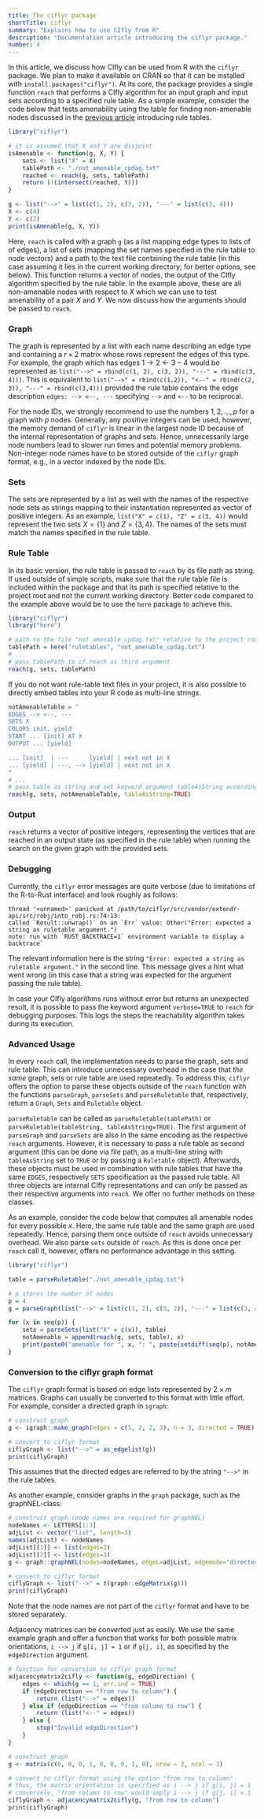 ```yaml
---
title: The ciflyr package
shortTitle: ciflyr
summary: "Explains how to use CIfly from R"
description: "Documentation article introducing the ciflyr package."
number: 4
---
```


In this article, we discuss how CIfly can be used from R with the ```ciflyr``` package. We plan to make it available on CRAN so that it can be installed with ```install.packages("ciflyr")```. At its core, the package provides a single function ```reach``` that performs a CIfly algorithm for an input graph and input sets according to a specified rule table. As a simple example, consider the code below that tests amenability using the table for finding non-amenable nodes discussed in the [previous article](/docs/ruletables/) introducing rule tables. 

```r
library("ciflyr")

# it is assumed that X and Y are disjoint
isAmenable <- function(g, X, Y) {
    sets <- list("X" = X)
    tablePath <- "./not_amenable_cpdag.txt"
    reached <- reach(g, sets, tablePath)
    return (!(intersect(reached, Y)))
}

g <- list("-->" = list(c(1, 2), c(3, 2)), "---" = list(c(3, 4)))
X <- c(4)
Y <- c(2)
print(isAmenable(g, X, Y))
```

Here, ```reach``` is called with a graph ```g``` (as a list mapping edge types to lists of of edges), a list of sets (mapping the set names specified in the rule table to node vectors) and a path to the text file containing the rule table (in this case assuming it lies in the current working directory; for better options, see below). This function returns a vector of nodes, the output of the CIfly algorithm specified by the rule table. In the example above, these are all non-amenable nodes with respect to $X$ which we can use to test amenability of a pair $X$ and $Y$. We now discuss how the arguments should be passed to ```reach```.

### Graph
The graph is represented by a list with each name describing an edge type and containing a $r \times 2$ matrix whose rows represent the edges of this type. For example, the graph which has edges $1 \rightarrow 2 \leftarrow 3 - 4$ would be represented as ```list("-->" = rbind(c(1, 2), c(3, 2)), "---" = rbind(c(3, 4)))```. This is equivalent to ```list("-->" = rbind(c(1,2)), "<--" = rbind(c(2, 3)), "---" = rbind(c(3,4)))``` provided the rule table contains the edge description ```edges: --> <--, ---``` specifying ```-->``` and ```<--``` to be reciprocal. 

For the node IDs, we strongly recommend to use the numbers $1, 2, \dots, p$ for a graph with $p$ nodes. Generally, any positive integers can be used, however, the memory demand of ```ciflyr``` is linear in the largest node ID because of the internal representation of graphs and sets. Hence, unnecessarily large node numbers lead to slower run times and potential memory problems. Non-integer node names have to be stored outside of the ```ciflyr``` graph format, e.g., in a vector indexed by the node IDs.

### Sets
The sets are represented by a list as well with the names of the respective node sets as strings mapping to their instantiation represented as vector of positive integers. As an example, ```list("X" = c(1), "Z" = c(3, 4))``` would represent the two sets $X = \{1\}$ and $Z = \{3, 4\}$. The names of the sets must match the names specified in the rule table. 

### Rule Table
In its basic version, the rule table is passed to ```reach``` by its file path as string. If used outside of simple scripts, make sure that the rule table file is included within the package and that its path is specified relative to the project root and not the current working directory. Better code compared to the example above would be to use the ```here``` package to achieve this.

```r
library("ciflyr")
library("here")

# path to the file "not_amenable_cpdag.txt" relative to the project root
tablePath = here("ruletables", "not_amenable_cpdag.txt")
# ...
# pass tablePath to cf.reach as third argument
reach(g, sets, tablePath)
```

If you do not want rule-table text files in your project, it is also possible to directly embed tables into your R code as multi-line strings.

```r
notAmenableTable = "
EDGES --> <--, ---
SETS X
COLORS init, yield
START ... [init] AT X
OUTPUT ... [yield]

... [init]  | ---      [yield] | next not in X
... [yield] | ---, --> [yield] | next not in X
"
# ...
# pass table as string and set keyword argument tableAsString accordingly
reach(g, sets, notAmenableTable, tableAsString=TRUE)
```

### Output
```reach``` returns a vector of positive integers, representing the vertices that are reached in an output state (as specified in the rule table) when running the search on the given graph with the provided sets. 

### Debugging
Currently, the ```ciflyr``` error messages are quite verbose (due to limitations of the R-to-Rust interface) and look roughly as follows:

```
thread '<unnamed>' panicked at /path/to/ciflyr/src/vendor/extendr-api/src/robj/into_robj.rs:74:13:
called `Result::unwrap()` on an `Err` value: Other("Error: expected a string as ruletable argument.")
note: run with `RUST_BACKTRACE=1` environment variable to display a backtrace`
```

The relevant information here is the string ```"Error: expected a string as ruletable argument."``` in the second line. This message gives a hint what went wrong (in this case that a string was expected for the argument passing the rule table). 

In case your CIfly algorithms runs without error but returns an unexpected result, it is possible to pass the keyword argument ```verbose=TRUE``` to ```reach``` for debugging purposes. This logs the steps the reachability algorithm takes during its execution.

### Advanced Usage
In every ```reach``` call, the implementation needs to parse the graph, sets and rule table. This can introduce unnecessary overhead in the case that *the same* graph, sets or rule table are used repeatedly. To address this, ```ciflyr``` offers the option to parse these objects outside of the ```reach``` function with the functions ```parseGraph```, ```parseSets``` and ```parseRuletable``` that, respectively, return a ```Graph```, ```Sets``` and ```Ruletable``` object. 

```parseRuletable``` can be called as ```parseRuletable(tablePath)``` or ```parseRuletable(tableString, tableAsString=TRUE)```. The first argument of ```parseGraph``` and ```parseSets``` are also in the same encoding as the respective ```reach``` arguments. However, it is necessary to pass a rule table as second argument (this can be done via file path, as a multi-line string with ```tableAsString``` set to ```TRUE``` or by passing a ```Ruletable``` object). Afterwards, these objects must be used in combination with rule tables that have the same ```EDGES```, respectively ```SETS``` specification as the passed rule table. All three objects are internal CIfly representations and can *only* be passed as their respective arguments into ```reach```. We offer no further methods on these classes. 

As an example, consider the code below that computes all amenable nodes for every possible $x$. Here, the same rule table and the same graph are used repeatedly. Hence, parsing them once outside of ```reach``` avoids unnecessary overhead. We also parse ```sets``` outside of ```reach```. As this is done once per ```reach``` call it, however, offers no performance advantage in this setting. 

```r
library("ciflyr")

table = parseRuletable("./not_amenable_cpdag.txt")

# p stores the number of nodes
p = 4
g = parseGraph(list("-->" = list(c(1, 2), c(3, 2)), "---" = list(c(3, 4))), table)

for (x in seq(p)) {
    sets = parseSets(list("X" = c(x)), table)
    notAmenable = append(reach(g, sets, table), x)
    print(paste0("amenable for ", x, ": ", paste(setdiff(seq(p), notAmenable), collapse = ", ")))
}
```

### Conversion to the ciflyr graph format
The ```ciflyr``` graph format is based on edge lists represented by $2 \times m$ matrices. Graphs can usually be converted to this format with little effort. For example, consider a directed graph in ```igraph```:
```r
# construct graph
g <- igraph::make_graph(edges = c(1, 2, 2, 3), n = 3, directed = TRUE)

# convert to ciflyr format
ciflyGraph <- list("-->" = as_edgelist(g))
print(ciflyGraph)
```

This assumes that the directed edges are referred to by the string `"-->"` in the rule tables.

As another example, consider graphs in the ```graph``` package, such as the graphNEL-class:

```r
# construct graph (node names are required for graphNEL)
nodeNames <- LETTERS[1:3]
adjList <- vector("list", length=3)
names(adjList) <- nodeNames
adjList[[1]] <- list(edges=2)
adjList[[2]] <- list(edges=3)
g <- graph::graphNEL(nodes=nodeNames, edgeL=adjList, edgemode="directed")

# convert to ciflyr format
ciflyGraph <- list("-->" = t(graph::edgeMatrix(g)))
print(ciflyGraph)
```

Note that the node names are not part of the ```ciflyr``` format and have to be stored separately.

Adjacency matrices can be converted just as easily. We use the same example graph and offer a function that works for both possible matrix orientations, ```i --> j``` if ```g[i, j] = 1``` or if ```g[j, i]```, as specified by the ```edgeDirection``` argument.
```r
# function for conversion to ciflyr graph format
adjacencymatrix2cifly <- function(g, edgeDirection) {
    edges <- which(g == 1, arr.ind = TRUE)
    if (edgeDirection == "from row to column") {
        return (list("-->" = edges))
    } else if (edgeDirection == "from column to row") {
        return (list("<--" = edges))
    } else {
        stop("Invalid edgeDirection")
    }
}

# construct graph
g <- matrix(c(0, 0, 0, 1, 0, 0, 0, 1, 0), nrow = 3, ncol = 3)

# convert to ciflyr format using the option "from row to column"
# thus, the matrix orientation is specified as i --> j if g[i, j] = 1
# conversely, "from column to row" would imply i --> j if g[j, i] = 1
ciflyGraph <- adjacencymatrix2cifly(g, "from row to column")
print(ciflyGraph)
```
